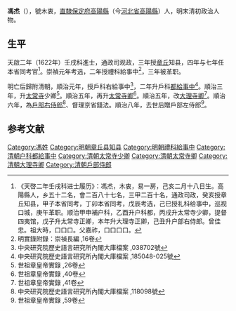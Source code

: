 {{Otheruses|馮杰|other=同名或類似名的其它條目描述}}
'''馮𤇍'''（{{bd|？||1651年|catIdx=}}），號木衷，[[北直隸|直隸]][[保定府|保定府]][[高陽縣|高陽縣]]（今[[河北省|河北省]][[高陽縣|高陽縣]]）人，明末清初政治人物。

==生平==
天啟二年（1622年）壬戌科進士，通政司观政，三年授[[章丘|章丘]]知县，四年与七年任本省同考官<ref>《天啓二年壬戌科进士履历》：馮𤇍，木衷，易一房，己亥二月十八日生。高陽縣人，乡五十二名，會二百八十七名，三甲二百十名，通政司政，癸亥授章丘知县，甲子本省同考，丁卯本省同考，戊辰考选，己巳授礼科给事中，巡视口城，庚午革职。顺治甲申補户科，乙酉升户科都，丙戌升太常寺少卿，提督四夷馆，戊子升太常寺正卿，本年升大理寺正卿，己丑升户部右侍郎。曾佳忠。祖大時，口口口。父嘉祚，口口口口。</ref>。崇禎元年考选，二年授禮科給事中<ref>明實錄附錄：崇禎長編 ,16卷</ref>，三年被革职。

明亡后歸附清朝，順治元年，授戶科右給事中<ref>中央研究院歷史語言研究所內閣大庫檔案 ,038702號</ref>，二年升戶科[[都給事中|都給事中]]<ref>中央研究院歷史語言研究所內閣大庫檔案 ,185048-025號</ref>。順治三年，升[[太常寺|太常寺]]少卿<ref>世祖章皇帝實錄 ,26卷</ref>。順治五年，再升[[太常寺卿|太常寺卿]]<ref>世祖章皇帝實錄 ,40卷</ref>。順治五年，改[[大理寺卿|大理寺卿]]<ref>世祖章皇帝實錄 ,41卷</ref>。順治六年，為[[戶部右侍郎|戶部右侍郎]]<ref>中央研究院歷史語言研究所內閣大庫檔案 ,118098號</ref>、督理京省錢法。順治八年，去世后贈戶部左侍郎<ref>世祖章皇帝實錄 ,59卷</ref>。

==参考文献==
{{reflist|2}}

{{天啓二年壬戌科殿試金榜}}

{{Authority control}}

{{DEFAULTSORT:Feng馮}}
[[Category:馮姓|Category:馮姓]]
[[Category:明朝章丘县知县|Category:明朝章丘县知县]]
[[Category:明朝禮科給事中|Category:明朝禮科給事中]]
[[Category:清朝户科都給事中|Category:清朝户科都給事中]]
[[Category:清朝太常寺少卿|Category:清朝太常寺少卿]]
[[Category:清朝太常寺卿|Category:清朝太常寺卿]]
[[Category:清朝大理寺卿|Category:清朝大理寺卿]]
[[Category:清朝戶部侍郎|Category:清朝戶部侍郎]]


{{清朝人物小作品}}